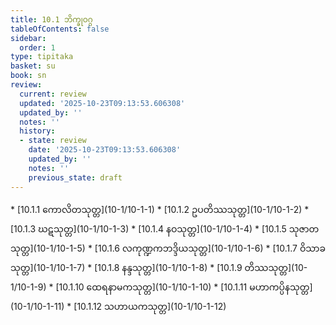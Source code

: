 ```yaml
---
title: 10.1 ဘိက္ခုဝဂ္ဂ
tableOfContents: false
sidebar:
  order: 1
type: tipitaka
basket: su
book: sn
review:
  current: review
  updated: '2025-10-23T09:13:53.606308'
  updated_by: ''
  notes: ''
  history:
  - state: review
    date: '2025-10-23T09:13:53.606308'
    updated_by: ''
    notes: ''
    previous_state: draft
---
```



<ReviewStatus review={frontmatter.review} showDetails={true} />

<HypothesisAnnotation frontmatter={frontmatter} />

<DynamicBreadcrumb />



<TableOfContents book="sn" section="10.1">
* [10.1.1 ကောလိတသုတ္တ](10-1/10-1-1)
* [10.1.2 ဥပတိဿသုတ္တ](10-1/10-1-2)
* [10.1.3 ဃဋသုတ္တ](10-1/10-1-3)
* [10.1.4 နဝသုတ္တ](10-1/10-1-4)
* [10.1.5 သုဇာတသုတ္တ](10-1/10-1-5)
* [10.1.6 လကုဏ္ဍကဘဒ္ဒိယသုတ္တ](10-1/10-1-6)
* [10.1.7 ဝိသာခသုတ္တ](10-1/10-1-7)
* [10.1.8 နန္ဒသုတ္တ](10-1/10-1-8)
* [10.1.9 တိဿသုတ္တ](10-1/10-1-9)
* [10.1.10 ထေရနာမကသုတ္တ](10-1/10-1-10)
* [10.1.11 မဟာကပ္ပိနသုတ္တ](10-1/10-1-11)
* [10.1.12 သဟာယကသုတ္တ](10-1/10-1-12)
</TableOfContents>